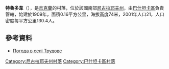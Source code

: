 {{coord|47|30|19|N|32|27|20|E|scale:100000|display=title}}

'''特魯多韋'''（{{lang-uk|Трудове}}），是[[烏克蘭|烏克蘭]]的村落，位於該國南部[[尼古拉耶夫州|尼古拉耶夫州]]，由[[巴什坦卡區|巴什坦卡區]]負責管轄，始建於1909年，面積0.16平方公里，海拔高度74米，2001年人口21，人口密度每平方公里130.4人。

==參考資料==
* [http://weather.in.ua/ua/nikolaevskaja/26552 Погода в селі Трудове] {{Wayback|url=http://weather.in.ua/ua/nikolaevskaja/26552 |date=20160607113402 }}

[[Category:尼古拉耶夫州村落|Category:尼古拉耶夫州村落]]
[[Category:巴什坦卡區村落|Category:巴什坦卡區村落]]


{{Mykolaiv-geo-stub}}